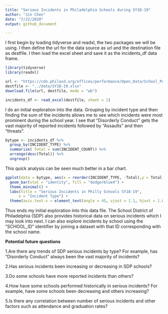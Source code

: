 ```yaml
---
title: "Serious Incidents in Philadelphia Schools during SY18-19"
author: "Jin Chen"
date: "7/22/2020"
output: github_document

---
```

I first begin by loading tidyverse and readxl, the two packages we will be using. I then define the url for the data source as url and the destination file as destfile. I then load the excel sheet and save it as the incidents_df data frame.

```r
library(tidyverse)
library(readxl)

url <- "https://cdn.philasd.org/offices/performance/Open_Data/School_Performance/Serious_Incidents/School%20Profiles%20Serious%20Incidents%202018-2019.xlsx"
destfile <- "../data/SY18-19.xlsx"
download.file(url, destfile, mode = "wb")

incidents_df <- read_excel(destfile, sheet = 1)
```
I do an initial exploration into the data. Grouping by incident type and then finding the sum of the incidents allows me to see which incidents were most prominent during the school year. I see that "Disorderly Conduct" gets the vast majority of reported incidents followed by "Assaults" and then "threats".


```r
bytype <- incidents_df %>% 
  group_by(INCIDENT_TYPE) %>% 
  summarize( Total = sum(INCIDENT_COUNT)) %>% 
  arrange(desc(Total)) %>% 
  ungroup()

```
This quick analysis can be seen much better in a bar chart.

```r
ggplot(data = bytype, aes(x = reorder(INCIDENT_TYPE, -Total),y = Total)) +
  geom_bar(stat = "identity", fill = "dodgerblue4") +
  theme_minimal() +
  labs(title = "Serious Incidents in Philly Schools SY18-19",
      x = "Incident Type") +
  theme(axis.text.x = element_text(angle = 45, vjust = 1.1, hjust = 1.0))
```

Thus ends my initial exploration into this data file. The School District of Philadelphia (SDP) also provides historical data on serious incidents which I may look into next. I can also explore incidents by school using the "SCHOOL_ID" identifier by joining a dataset with that ID corresponding with the school name. 

**Potential future questions**

1.Are there any trends of SDP serious incidents by type? For example, has "Disorderly Conduct" always been the vast majority of incidents?

2.Has serious incidents been increasing or decreasing in SDP schools?

3.Do some schools have more reported incidents than others?

4.How have some schools performed historically in serious incidents? For example, have some schools been decreasing and others increasing?

5.Is there any correlation between number of serious incidents and other factors such as attendance and graduation rates?


